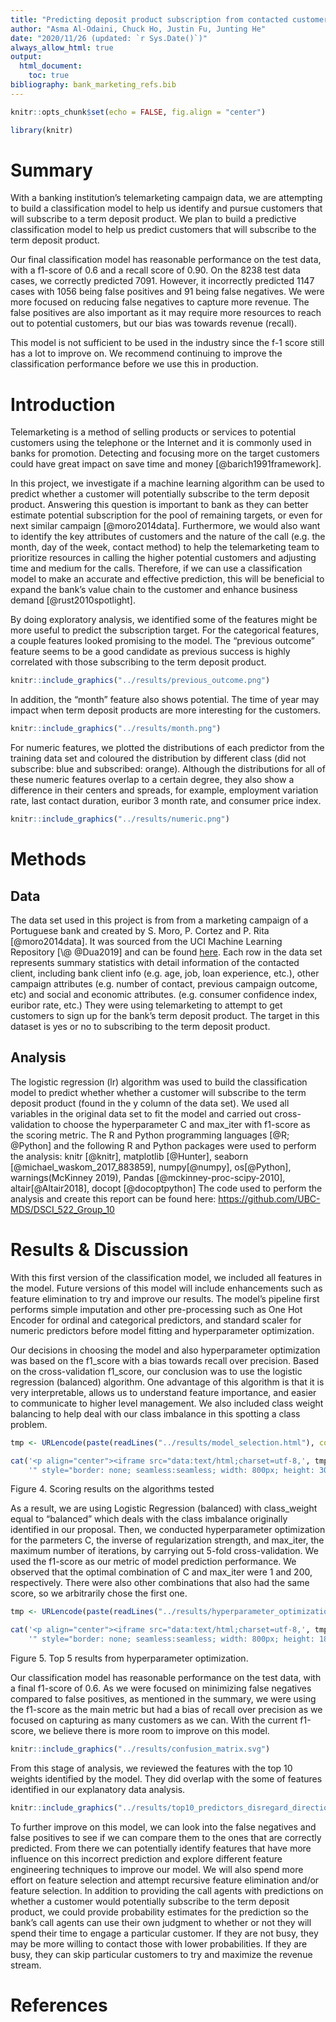 ```yaml
---
title: "Predicting deposit product subscription from contacted customers"
author: "Asma Al-Odaini, Chuck Ho, Justin Fu, Junting He"
date: "2020/11/26 (updated: `r Sys.Date()`)"
always_allow_html: true
output: 
  html_document:
    toc: true
bibliography: bank_marketing_refs.bib
---
```


```r
knitr::opts_chunk$set(echo = FALSE, fig.align = "center")

library(knitr)
```

# Summary

With a banking institution's telemarketing campaign data, we are attempting to build a classification model to help us identify and pursue customers that will subscribe to a term deposit product. We plan to build a predictive classification model to help us predict customers that will subscribe to the term deposit product.

Our final classification model has reasonable performance on the test data, with a f1-score of 0.6 and a recall score of 0.90. On the 8238 test data cases, we correctly predicted 7091. However, it incorrectly predicted 1147 cases with 1056 being false positives and 91 being false negatives. We were more focused on reducing false negatives to capture more revenue. The false positives are also important as it may require more resources to reach out to potential customers, but our bias was towards revenue (recall).

This model is not sufficient to be used in the industry since the f-1 score still has a lot to improve on. We recommend continuing to improve the classification performance before we use this in production.

# Introduction

Telemarketing is a method of selling products or services to potential customers using the telephone or the Internet and it is commonly used in banks for promotion. Detecting and focusing more on the target customers could have great impact on save time and money [@barich1991framework].

In this project, we investigate if a machine learning algorithm can be used to predict whether a customer will potentially subscribe to the term deposit product. Answering this question is important to bank as they can better estimate potential subscription for the pool of remaining targets, or even for next similar campaign [@moro2014data]. Furthermore, we would also want to identify the key attributes of customers and the nature of the call (e.g. the month, day of the week, contact method) to help the telemarketing team to prioritize resources in calling the higher potential customers and adjusting time and medium for the calls. Therefore, if we can use a classification model to make an accurate and effective prediction, this will be beneficial to expand the bank's value chain to the customer and enhance business demand [@rust2010spotlight].

By doing exploratory analysis, we identified some of the features might be more useful to predict the subscription target. For the categorical features, a couple features looked promising to the model. The "previous outcome" feature seems to be a good candidate as previous success is highly correlated with those subscribing to the term deposit product.

```r
knitr::include_graphics("../results/previous_outcome.png")
```

In addition, the "month" feature also shows potential. The time of year may impact when term deposit products are more interesting for the customers.

```r
knitr::include_graphics("../results/month.png")
```

For numeric features, we plotted the distributions of each predictor from the training data set and coloured the distribution by different class (did not subscribe: blue and subscribed: orange). Although the distributions for all of these numeric features overlap to a certain degree, they also show a difference in their centers and spreads, for example, employment variation rate, last contact duration, euribor 3 month rate, and consumer price index.

```r
knitr::include_graphics("../results/numeric.png")
```

# Methods

## Data

The data set used in this project is from from a marketing campaign of a Portuguese bank and created by S. Moro, P. Cortez and P. Rita [@moro2014data]. It was sourced from the UCI Machine Learning Repository [\@ @Dua2019] and can be found [here](https://archive.ics.uci.edu/ml/datasets/Bank+Marketing). Each row in the data set represents summary statistics with detail information of the contacted client, including bank client info (e.g. age, job, loan experience, etc.), other campaign attributes (e.g. number of contact, previous campaign outcome, etc) and social and economic attributes. (e.g. consumer confidence index, euribor rate, etc.) They were using telemarketing to attempt to get customers to sign up for the bank's term deposit product. The target in this dataset is yes or no to subscribing to the term deposit product.

## Analysis

The logistic regression (lr) algorithm was used to build the classification model to predict whether whether a customer will subscribe to the term deposit product (found in the y column of the data set). We used all variables in the original data set to fit the model and carried out cross-validation to choose the hyperparameter C and max_iter with f1-score as the scoring metric. The R and Python programming languages [@R; @Python] and the following R and Python packages were used to perform the analysis: knitr [@knitr], matplotlib [@Hunter], seaborn [@michael_waskom_2017_883859], numpy[@numpy], os[@Python], warnings(McKinney 2019), Pandas [@mckinney-proc-scipy-2010], altair[@Altair2018], docopt [@docoptpython] The code used to perform the analysis and create this report can be found here: <https://github.com/UBC-MDS/DSCI_522_Group_10>

# Results & Discussion

With this first version of the classification model, we included all features in the model. Future versions of this model will include enhancements such as feature elimination to try and improve our results. The model's pipeline first performs simple imputation and other pre-processing such as One Hot Encoder for ordinal and categorical predictors, and standard scaler for numeric predictors before model fitting and hyperparameter optimization.

Our decisions in choosing the model and also hyperparameter optimization was based on the f1_score with a bias towards recall over precision. Based on the cross-validation f1_score, our conclusion was to use the logistic regression (balanced) algorithm. One advantage of this algorithm is that it is very interpretable, allows us to understand feature importance, and easier to communicate to higher level management. We also included class weight balancing to help deal with our class imbalance in this spotting a class problem.

```r
tmp <- URLencode(paste(readLines("../results/model_selection.html"), collapse="\n"))

cat('<p align="center"><iframe src="data:text/html;charset=utf-8,', tmp ,
    '" style="border: none; seamless:seamless; width: 800px; height: 300px"></iframe></p>')
```

Figure 4. Scoring results on the algorithms tested

As a result, we are using Logistic Regression (balanced) with class_weight equal to "balanced" which deals with the class imbalance originally identified in our proposal. Then, we conducted hyperparameter optimization for the parmeters C, the inverse of regularization strength, and max_iter, the maximum number of iterations, by carrying out 5-fold cross-validation. We used the f1-score as our metric of model prediction performance. We observed that the optimal combination of C and max_iter were 1 and 200, respectively. There were also other combinations that also had the same score, so we arbitrarily chose the first one.

```r
tmp <- URLencode(paste(readLines("../results/hyperparameter_optimization_result.html"), collapse="\n"))

cat('<p align="center"><iframe src="data:text/html;charset=utf-8,', tmp ,
    '" style="border: none; seamless:seamless; width: 800px; height: 180px"></iframe></p>')
```

Figure 5. Top 5 results from hyperparameter optimization.

Our classification model has reasonable performance on the test data, with a final f1-score of 0.6. As we were focused on minimizing false negatives compared to false positives, as mentioned in the summary, we were using the f1-score as the main metric but had a bias of recall over precision as we focused on capturing as many customers as we can. With the current f1-score, we believe there is more room to improve on this model.

```r
knitr::include_graphics("../results/confusion_matrix.svg")
```

From this stage of analysis, we reviewed the features with the top 10 weights identified by the model. They did overlap with the some of features identified in our explanatory data analysis.

```r
knitr::include_graphics("../results/top10_predictors_disregard_direction.svg")
```

To further improve on this model, we can look into the false negatives and false positives to see if we can compare them to the ones that are correctly predicted. From there we can potentially identify features that have more influence on this incorrect prediction and explore different feature engineering techniques to improve our model. We will also spend more effort on feature selection and attempt recursive feature elimination and/or feature selection. In addition to providing the call agents with predictions on whether a customer would potentially subscribe to the term deposit product, we could provide probability estimates for the prediction so the bank's call agents can use their own judgment to whether or not they will spend their time to engage a particular customer. If they are not busy, they may be more willing to contact those with lower probabilities. If they are busy, they can skip particular customers to try and maximize the revenue stream.

# References
